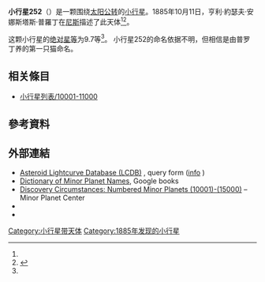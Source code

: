 {{Infobox planet
 | minorplanet     = yes
 | name            = 252 Clementina
 | background      = #D6D6D6
 | image = 
 | image_size      = 
 | caption         =
 | discovery_ref   =  <ref name="MPC-object" />
 | discoverer      = [[亨利·約瑟夫·安娜斯塔斯·普羅丁|亨利·約瑟夫·安娜斯塔斯·普羅丁]]
 | discovery_site  = [[尼斯|尼斯]]
 | discovered      = 1885年10月11日
 | mpc_name        = 252 Clementina
 | alt_names       = 252 Clementina
 | pronounced      = 
 | named_after     = <ref name="MPC-object" />
 | mp_category     = [[主帶小行星|主帶小行星]] <ref name="MPC-object" /><ref name="jpldata" />
 | orbit_ref       = <ref name="a">[http://ssd.jpl.nasa.gov/sbdb.cgi?sstr=252 252] {{Wayback|url=http://ssd.jpl.nasa.gov/sbdb.cgi?sstr=252 |date=20201002174539 }}，小行星數據庫瀏覽器（JPL Small-Body Database Browser）－[[美国国家航空航天局|美国国家航空航天局]]喷气推进实验室</ref>
 | epoch           = 2018-03-23.0（[[儒略日|JD]] 2458200.5）
 | uncertainty     = 0
 | observation_arc = 
 | aphelion = {{convert|3.377|AU|km|3|abbr=on|lk=out}}
 | perihelion      = {{convert|2.9543191|AU|km|3|abbr=on}}
 | semimajor       = 3.1657745
 | eccentricity    = 0.0667942
 | period          = 5.63[[儒略年|yr]]
 | mean_anomaly    = 235.04351[[度|°]]
 | mean_motion     = {{Deg2DMS|0.17497820|sup=ms}} / day
 | inclination     = 10.04340
 | asc_node        = 202.02050°
 | arg_peri        = 156.97677
 | mean_diameter   = 
 | rotation        = 
 | albedo          =
 | spectral_type   =
 | abs_magnitude   = 9.7<ref name="jpldata" />
}}
'''小行星252'''（{{lang-en|252 Clementina}}）是一颗围绕[[太阳|太阳]][[公转|公转]]的[[小行星|小行星]]。1885年10月11日，亨利·約瑟夫·安娜斯塔斯·普羅丁在[[尼斯|尼斯]]描述了此天体<ref name="a" /><ref>{{cite news|title=小行星列表|url=http://cfa-www.harvard.edu/iau/lists/NumberedMPs.txt|accessdate=2018-10-19|newspaper=哈佛大学|archive-date=2008-05-17|archive-url=https://web.archive.org/web/20080517010638/http://cfa-www.harvard.edu/iau/lists/NumberedMPs.txt|dead-url=no}}</ref>。

这颗小行星的[[绝对星等|绝对星等]]为9.7等<ref name="a" />。
小行星252的命名依据不明，但相信是由普罗丁养的第一只猫命名。

== 相关條目 ==
*[[小行星列表/10001-11000|小行星列表/10001-11000]]

== 參考資料 ==
{{reflist|refs=

<ref name="jpldata">{{cite web
 |type         = 2018-01-26 last obs.
 |title        = JPL Small-Body Database Browser:252 Clementina-252 Clementina
 |url          = https://ssd.jpl.nasa.gov/sbdb.cgi?sstr=252
 |publisher    = [[Jet_Propulsion_Laboratory|Jet Propulsion Laboratory]]
 |accessdate   = 28 March 2018
 |archive-date = 2020-10-02
 |archive-url  = https://web.archive.org/web/20201002174539/https://ssd.jpl.nasa.gov/sbdb.cgi?sstr=252
 |dead-url     = no
}}</ref>

<ref name="MPC-object">{{cite web
  |title      = 252 Clementina
  |work      = Minor Planet Center
  |url      = https://www.minorplanetcenter.net/db_search/show_object?object_id=252
  |accessdate      = 28 March 2018
  |archive-date      = 2016-03-04
  |archive-url      = https://web.archive.org/web/20160304130953/http://minorplanetcenter.net/db_search/show_object?object_id=252
  |dead-url      = no
  }}</ref>

}}

==  外部連結 ==
* [http://www.minorplanet.info/PHP/lcdbsummaryquery.php Asteroid Lightcurve Database (LCDB)] {{Wayback|url=http://www.minorplanet.info/PHP/lcdbsummaryquery.php |date=20171210173955 }}, query form ([http://www.minorplanet.info/lightcurvedatabase.html info] {{Wayback|url=http://www.minorplanet.info/lightcurvedatabase.html |date=20171216050541 }})
* [https://books.google.com/books?id=aeAg1X7afOoC&pg Dictionary of Minor Planet Names], Google books
* [http://www.minorplanetcenter.net/iau/lists/NumberedMPs010001.html Discovery Circumstances: Numbered Minor Planets (10001)-(15000)] {{Wayback|url=http://www.minorplanetcenter.net/iau/lists/NumberedMPs010001.html |date=20180612162317 }} – Minor Planet Center
* {{AstDys|252}}
* {{JPL small body}}

{{Minor Planet Number|[[小行星251|小行星251]]|[[小行星253|小行星253]]}}
{{小天体}}

[[Category:小行星带天体|Category:小行星带天体]]
[[Category:1885年发现的小行星|Category:1885年发现的小行星]]